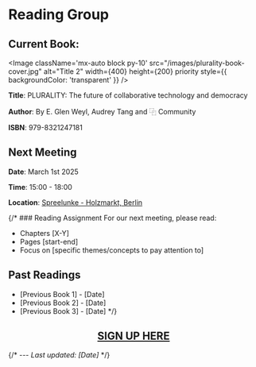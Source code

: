
# Reading Group

## Current Book:

<Image
  className='mx-auto block py-10'
  src="/images/plurality-book-cover.jpg"
  alt="Title 2"
  width={400}
  height={200}
  priority
  style={{ backgroundColor: 'transparent' }}
/>



**Title**: PLURALITY: The future of collaborative technology and democracy  

**Author**: By E. Glen Weyl, Audrey Tang and ⿻ Community

**ISBN**: 979-8321247181

## Next Meeting

**Date**: March 1st 2025  

**Time**: 15:00 - 18:00

**Location**: [Spreelunke - Holzmarkt, Berlin](https://maps.app.goo.gl/EgnKgVov4RPrcEdk8) 

{/* ### Reading Assignment
For our next meeting, please read:
- Chapters [X-Y]
- Pages [start-end]
- Focus on [specific themes/concepts to pay attention to]


## Past Readings
- [Previous Book 1] - [Date]
- [Previous Book 2] - [Date]
- [Previous Book 3] - [Date] */}
<div align="center">

## [SIGN UP HERE](https://form.jotform.com/250294604160349)
</div>

{/* ---
*Last updated: [Date]* */}
